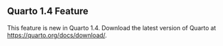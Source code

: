 ::: {.callout-note}
## Quarto 1.4 Feature

This feature is new in Quarto 1.4. Download the latest version of Quarto at <https://quarto.org/docs/download/>.
:::